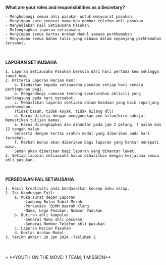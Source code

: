 
<GuideHeader id="14"/>

**What are your roles and responsibilities as a Secretary?**
<br/>
````
- Menghubungi semua ahli pasukan untuk mesyuarat pasukan.
- Menyimpan satu senarai nama dan nombor telefon ahli pasukan.
- Menyediakan Fail Setiausaha Pasukan. 
- Melengkapkan laporan setiausaha.
- Menyimpan semua Kertas Arahan Modul semasa perkhemahan. 
- Menyimpan semua bahan tulis yang dibawa dalam sepanjang perkhemahan tersebut. 
````
<br/>

**LAPORAN SETIAUSAHA**
<br/>
````
1. Laporan Setiausaha Pasukan bermula dari hari pertama kem sehingga tamat kem.
2. Kriteria Laporan Harian Kem:
    a. Diedarkan kepada setiausaha pasukan setiap hari semasa perhimpunan pagi.
    b. Mengandungi rumusan tentang keseluruhan aktiviti yang berlangsung pada hari tersebut.
    c. Memastikan laporan sentiasa dalam keadaan yang baik sepanjang perkhemahan. 
    (tidak basah, tidak koyak, tidak hilang dll)
    d. Harus ditulis dengan menggunakan pen hitam/biru sahaja. Memastikan tulisan kemas.
    e. Harus dilengkapkan dan dihantar pada jam 2 petang, 7 malam dan 12 tengah malam 
    berserta dengan kertas arahan modul yang diberikan pada hari tersebut.
    f. Markah bonus akan diberikan bagi laporan yang hantar menepati masa. 
    Saman akan diberikan bagi laporan yang dihantar lewat.
3. Setiap laporan setiausaha harus dihasilkan dengan kerjasama semua ahli pasukan.
````
<br/>

**PERSEDIAAN FAIL SETIAUSAHA**
<br/>
````
1. Hasil kreativiti anda berdasarkan konsep buku skrap.
2. Isi Kandungan Fail:
    a. Muka surat depan Laporan
        -Lambang Bulan Sabit Merah
        -Perkataan 'BSMM Daerah Klang'
        -Nama, Logo Pasukan, Nombor Pasukan
    b. Butiran ahli kumpulan 
        -Senarai Nama ahli pasukan
        -Senarai Nombor Telefon ahli pasukan
    c. Laporan Harian Pasukan
    d. Kertas Arahan Modul 
3. Tarikh akhir: 20 Jan 2024 -Taklimat 2
````
<br/>
<br/>
> **YOUTH ON THE MOVE: 1 TEAM, 1 MISSION**